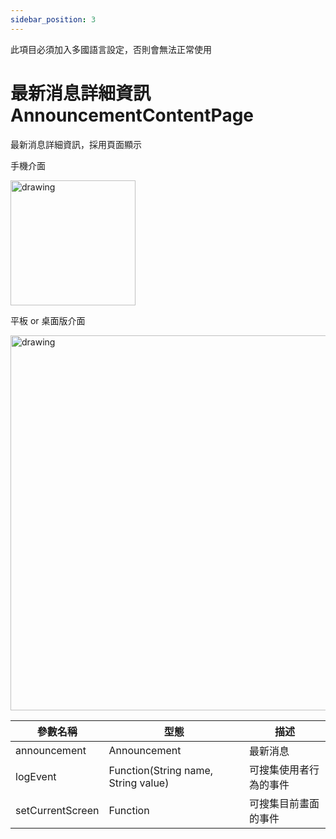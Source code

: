 ```yaml
---
sidebar_position: 3
---
```


此項目必須加入多國語言設定，否則會無法正常使用

# 最新消息詳細資訊 AnnouncementContentPage

最新消息詳細資訊，採用頁面顯示

手機介面

 <img src="../../img/pages/announcement_content_page/mobile.jpg" alt="drawing" width="200"/>

平板 or 桌面版介面

 <img src="../../img/pages/announcement_content_page/tablet.png" alt="drawing" width="600"/>


| 參數名稱                         | 型態                             | 描述                             |
| ------------------------------- | ------------------------------- | ------------------------------- |
| announcement | Announcement | 最新消息 |
| logEvent | Function(String name, String value) | 可搜集使用者行為的事件 |
| setCurrentScreen | Function | 可搜集目前畫面的事件 |